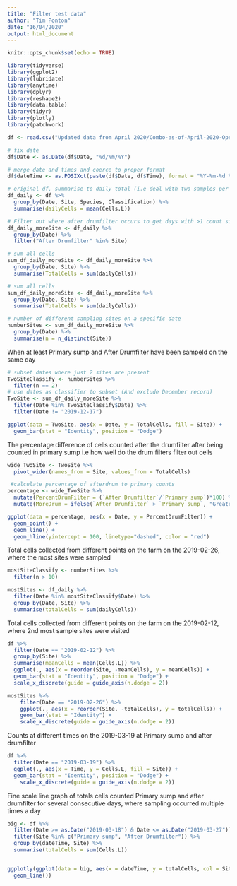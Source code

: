 ```yaml
---
title: "Filter test data"
author: "Tim Ponton"
date: "16/04/2020"
output: html_document
---
```


```r
knitr::opts_chunk$set(echo = TRUE)
```

```r
library(tidyverse)
library(ggplot2)
library(lubridate)
library(anytime)
library(dplyr)
library(reshape2)
library(data.table)
library(tidyr)
library(plotly)
library(patchwork)
```

```r
df <- read.csv("Updated data from April 2020/Combo-as-of-April-2020-OpenRefineCopy.csv")

# fix date
df$Date <- as.Date(df$Date, "%d/%m/%Y")

# merge date and times and coerce to proper format 
df$dateTime <- as.POSIXct(paste(df$Date, df$Time), format = "%Y-%m-%d %H:%M")

```


```r
# original df, summarise to daily total (i.e deal with two samples per day)
df_daily <- df %>% 
  group_by(Date, Site, Species, Classification) %>% 
  summarise(dailyCells = mean(Cells.L))

# Filter out where after drumfilter occurs to get days with >1 count site
df_daily_moreSite <- df_daily %>% 
  group_by(Date) %>% 
  filter("After Drumfilter" %in% Site)

# sum all cells
sum_df_daily_moreSite <- df_daily_moreSite %>% 
  group_by(Date, Site) %>% 
  summarise(TotalCells = sum(dailyCells))

# sum all cells
sum_df_daily_moreSite <- df_daily_moreSite %>% 
  group_by(Date, Site) %>% 
  summarise(TotalCells = sum(dailyCells))

# number of different sampling sites on a specific date
numberSites <- sum_df_daily_moreSite %>% 
  group_by(Date) %>% 
  summarise(n = n_distinct(Site))
```



When at least Primary sump and After Drumfilter have been sampeld on the same day
```r
# subset dates where just 2 sites are present
TwoSiteClassify <- numberSites %>% 
  filter(n == 2)
# use dates as classifier to subset (And exclude December record)
TwoSite <- sum_df_daily_moreSite %>% 
  filter(Date %in% TwoSiteClassify$Date) %>% 
  filter(Date != "2019-12-17")
```

```r

ggplot(data = TwoSite, aes(x = Date, y = TotalCells, fill = Site)) +
  geom_bar(stat = "Identity", position = "Dodge")

```

The percentage difference of cells counted after the drumfilter after being counted in primary sump i.e how well do the drum filters filter out cells
```r

wide_TwoSite <- TwoSite %>% 
  pivot_wider(names_from = Site, values_from = TotalCells)

 #calculate percentage of afterdrum to primary counts
percentage <- wide_TwoSite %>% 
  mutate(PercentDrumFilter = (`After Drumfilter`/`Primary sump`)*100) %>% 
  mutate(MoreDrum = ifelse(`After Drumfilter` > `Primary sump`, "Greater", "Less"))
```

```r
ggplot(data = percentage, aes(x = Date, y = PercentDrumFilter)) +
  geom_point() +
  geom_line() +
  geom_hline(yintercept = 100, linetype="dashed", color = "red")

```





Total cells collected from different points on the farm on the 2019-02-26, where the most sites were sampled

```r


mostSiteClassify <- numberSites %>% 
  filter(n > 10)

mostSites <- df_daily %>% 
  filter(Date %in% mostSiteClassify$Date) %>% 
  group_by(Date, Site) %>% 
  summarise(totalCells = sum(dailyCells))

```



Total cells collected from different points on the farm on the 2019-02-12, where 2nd most sample sites were visited

```r
df %>% 
  filter(Date == "2019-02-12") %>% 
  group_by(Site) %>% 
  summarise(meanCells = mean(Cells.L)) %>% 
  ggplot(., aes(x = reorder(Site, -meanCells), y = meanCells)) +
  geom_bar(stat = "Identity", position = "Dodge") +
  scale_x_discrete(guide = guide_axis(n.dodge = 2)) 
```



```r
mostSites %>% 
    filter(Date == "2019-02-26") %>% 
    ggplot(., aes(x = reorder(Site, -totalCells), y = totalCells)) + 
    geom_bar(stat = "Identity") +
    scale_x_discrete(guide = guide_axis(n.dodge = 2))
```

Counts at different times on the 2019-03-19 at Primary sump and after drumfilter

```r
df %>% 
  filter(Date == "2019-03-19") %>% 
  ggplot(., aes(x = Time, y = Cells.L, fill = Site)) +
  geom_bar(stat = "Identity", position = "Dodge") +
    scale_x_discrete(guide = guide_axis(n.dodge = 2))
```

Fine scale line graph of totals cells counted Primary sump and after drumfilter for several consecutive days, where sampling occurred multiple times a day


```r
big <- df %>% 
  filter(Date >= as.Date("2019-03-18") & Date <= as.Date("2019-03-27")) %>% 
  filter(Site %in% c("Primary sump", "After Drumfilter")) %>% 
  group_by(dateTime, Site) %>% 
  summarise(totalCells = sum(Cells.L))


ggplotly(ggplot(data = big, aes(x = dateTime, y = totalCells, col = Site)) +
  geom_line())
```



